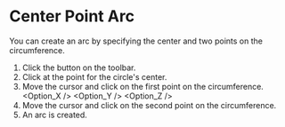 
# Center Point Arc

<Reference shortcut='' command='Center Point Arc' button='Toolbar' />

You can create an arc by specifying the center and two points on the circumference.

1. Click the button <ButtonIcon type="button-center-point-arc" /> on the toolbar.
2. Click at the point for the circle's center.
3. Move the cursor and click on the first point on the circumference.
   <Option_X />
   <Option_Y />
   <Option_Z />
4. Move the cursor and click on the second point on the circumference.
5. An arc is created.

